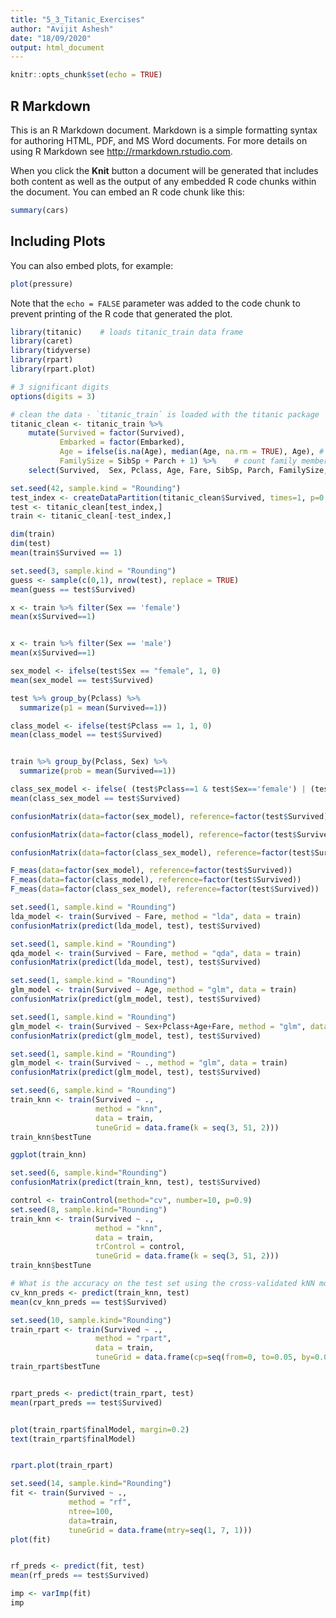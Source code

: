 ```yaml
---
title: "5_3_Titanic_Exercises"
author: "Avijit Ashesh"
date: "18/09/2020"
output: html_document
---
```


```r
knitr::opts_chunk$set(echo = TRUE)
```

## R Markdown

This is an R Markdown document. Markdown is a simple formatting syntax for authoring HTML, PDF, and MS Word documents. For more details on using R Markdown see <http://rmarkdown.rstudio.com>.

When you click the **Knit** button a document will be generated that includes both content as well as the output of any embedded R code chunks within the document. You can embed an R code chunk like this:

```r
summary(cars)
```

## Including Plots

You can also embed plots, for example:

```r
plot(pressure)
```

Note that the `echo = FALSE` parameter was added to the code chunk to prevent printing of the R code that generated the plot.


```r
library(titanic)    # loads titanic_train data frame
library(caret)
library(tidyverse)
library(rpart)
library(rpart.plot)

# 3 significant digits
options(digits = 3)

# clean the data - `titanic_train` is loaded with the titanic package
titanic_clean <- titanic_train %>%
    mutate(Survived = factor(Survived),
           Embarked = factor(Embarked),
           Age = ifelse(is.na(Age), median(Age, na.rm = TRUE), Age), # NA age to median age
           FamilySize = SibSp + Parch + 1) %>%    # count family members
    select(Survived,  Sex, Pclass, Age, Fare, SibSp, Parch, FamilySize, Embarked)
```


```r
set.seed(42, sample.kind = "Rounding")
test_index <- createDataPartition(titanic_clean$Survived, times=1, p=0.2, list=FALSE)
test <- titanic_clean[test_index,]
train <- titanic_clean[-test_index,]
```


```r
dim(train)
dim(test)
mean(train$Survived == 1)
```


```r

set.seed(3, sample.kind = "Rounding")
guess <- sample(c(0,1), nrow(test), replace = TRUE)
mean(guess == test$Survived)

```


```r

x <- train %>% filter(Sex == 'female')
mean(x$Survived==1)


x <- train %>% filter(Sex == 'male')
mean(x$Survived==1)

sex_model <- ifelse(test$Sex == "female", 1, 0)
mean(sex_model == test$Survived)

```


```r

test %>% group_by(Pclass) %>%
  summarize(p1 = mean(Survived==1))

class_model <- ifelse(test$Pclass == 1, 1, 0)
mean(class_model == test$Survived)


train %>% group_by(Pclass, Sex) %>%
  summarize(prob = mean(Survived==1))

class_sex_model <- ifelse( (test$Pclass==1 & test$Sex=='female') | (test$Pclass==2 & test$Sex =='female'), 1, 0)
mean(class_sex_model == test$Survived)
```


```r

confusionMatrix(data=factor(sex_model), reference=factor(test$Survived))

confusionMatrix(data=factor(class_model), reference=factor(test$Survived))

confusionMatrix(data=factor(class_sex_model), reference=factor(test$Survived))


```


```r
F_meas(data=factor(sex_model), reference=factor(test$Survived))
F_meas(data=factor(class_model), reference=factor(test$Survived))
F_meas(data=factor(class_sex_model), reference=factor(test$Survived))
```

```r
set.seed(1, sample.kind = "Rounding")
lda_model <- train(Survived ~ Fare, method = "lda", data = train)
confusionMatrix(predict(lda_model, test), test$Survived)
```


```r
set.seed(1, sample.kind = "Rounding")
qda_model <- train(Survived ~ Fare, method = "qda", data = train)
confusionMatrix(predict(lda_model, test), test$Survived)
```

```r
set.seed(1, sample.kind = "Rounding")
glm_model <- train(Survived ~ Age, method = "glm", data = train)
confusionMatrix(predict(glm_model, test), test$Survived)

```
```r
set.seed(1, sample.kind = "Rounding")
glm_model <- train(Survived ~ Sex+Pclass+Age+Fare, method = "glm", data = train)
confusionMatrix(predict(glm_model, test), test$Survived)
```

```r
set.seed(1, sample.kind = "Rounding")
glm_model <- train(Survived ~ ., method = "glm", data = train)
confusionMatrix(predict(glm_model, test), test$Survived)

```

```r
set.seed(6, sample.kind = "Rounding")
train_knn <- train(Survived ~ .,
                   method = "knn",
                   data = train,
                   tuneGrid = data.frame(k = seq(3, 51, 2)))
train_knn$bestTune

ggplot(train_knn)

```

```r
set.seed(6, sample.kind="Rounding")
confusionMatrix(predict(train_knn, test), test$Survived)
```


```r
control <- trainControl(method="cv", number=10, p=0.9)
set.seed(8, sample.kind="Rounding")
train_knn <- train(Survived ~ .,
                   method = "knn",
                   data = train,
                   trControl = control,
                   tuneGrid = data.frame(k = seq(3, 51, 2)))
train_knn$bestTune

# What is the accuracy on the test set using the cross-validated kNN model
cv_knn_preds <- predict(train_knn, test)
mean(cv_knn_preds == test$Survived)
```
```r
set.seed(10, sample.kind="Rounding")
train_rpart <- train(Survived ~ .,
                   method = "rpart",
                   data = train,
                   tuneGrid = data.frame(cp=seq(from=0, to=0.05, by=0.002)))
train_rpart$bestTune


rpart_preds <- predict(train_rpart, test)
mean(rpart_preds == test$Survived)


plot(train_rpart$finalModel, margin=0.2)
text(train_rpart$finalModel)


rpart.plot(train_rpart)
```


```r

set.seed(14, sample.kind="Rounding")
fit <- train(Survived ~ .,
             method = "rf",
             ntree=100,
             data=train,
             tuneGrid = data.frame(mtry=seq(1, 7, 1)))
plot(fit)


rf_preds <- predict(fit, test)
mean(rf_preds == test$Survived)

imp <- varImp(fit)
imp
```


```r
```


```r
```


```r
```

